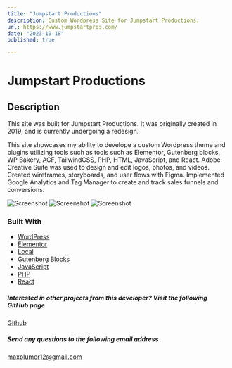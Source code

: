 ```yaml
---
title: "Jumpstart Productions"
description: Custom Wordpress Site for Jumpstart Productions.
url: https://www.jumpstartpros.com/
date: "2023-10-18"
published: true

---
```

# Jumpstart Productions

## Description

This site was built for Jumpstart Productions. It was originally created in 2019, and is currently undergoing a redesign.

This site showcases my ability to develope a custom Wordpress theme and plugins utilizing tools such as tools such as Elementor, Gutenberg blocks, WP Bakery, ACF, TailwindCSS, PHP, HTML, JavaScript, and React. 
Adobe Creative Suite was used to design and edit logos, photos, and videos.
Created wireframes, storyboards, and user flows with Figma.
Implemented Google Analytics and Tag Manager to create and track sales funnels and conversions.


![Screenshot](https://max-portfolio-project-assets.s3.amazonaws.com/jumpstart-productions/Screen+Shot+2023-10-23+at+1.26.58+PM.png)
![Screenshot](https://max-portfolio-project-assets.s3.amazonaws.com/jumpstart-productions/Screen+Shot+2023-10-23+at+3.25.04+PM.png)
![Screenshot](https://max-portfolio-project-assets.s3.amazonaws.com/jumpstart-productions/Screen+Shot+2023-10-23+at+3.25.31+PM.png)

### Built With

- [WordPress](https://wordpress.org/)
- [Elementor](https://elementor.com/)
- [Local](https://localwp.com/)
- [Gutenberg Blocks](https://wordpress.org/gutenberg/)
- [JavaScript](https://www.javascript.com/)
- [PHP](https://www.php.net/)
- [React](https://reactjs.org/)


##### Interested in other projects from this developer? Visit the following GitHub page

[Github](https://github.com/mplumer)

##### Send any questions to the following email address

maxplumer12@gmail.com